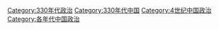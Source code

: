 [[Category:330年代政治|Category:330年代政治]]
[[Category:330年代中国|Category:330年代中国]]
[[Category:4世纪中国政治|Category:4世纪中国政治]]
[[Category:各年代中国政治|Category:各年代中国政治]]